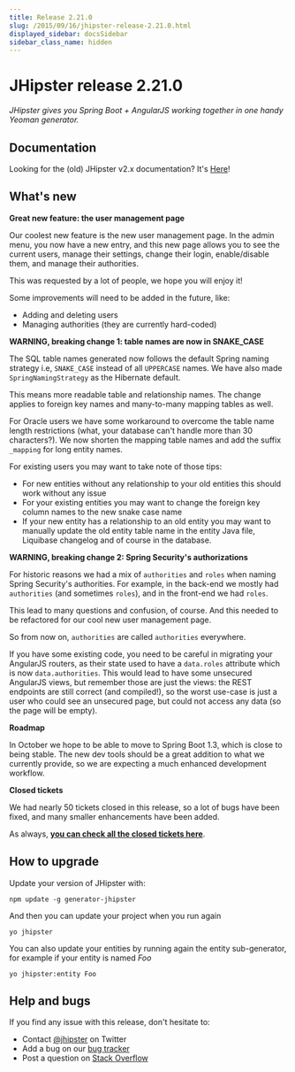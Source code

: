 ```yaml
---
title: Release 2.21.0
slug: /2015/09/16/jhipster-release-2.21.0.html
displayed_sidebar: docsSidebar
sidebar_class_name: hidden
---
```


JHipster release 2.21.0
==================

*JHipster gives you Spring Boot + AngularJS working together in one handy Yeoman generator.*

Documentation
----------

Looking for the (old) JHipster v2.x documentation? It's [Here](https://www.jhipster.tech/documentation-archive/)!

What's new
----------

__Great new feature: the user management page__

Our coolest new feature is the new user management page. In the admin menu, you now have a new entry, and this new page allows you to see the current users, manage their settings, change their login, enable/disable them, and manage their authorities.

This was requested by a lot of people, we hope you will enjoy it!

Some improvements will need to be added in the future, like:

- Adding and deleting users
- Managing authorities (they are currently hard-coded)

__WARNING, breaking change 1: table names are now in SNAKE_CASE__

The SQL table names generated now follows the default Spring naming strategy i.e, `SNAKE_CASE` instead of all `UPPERCASE` names. We have also made `SpringNamingStrategy` as the Hibernate default.

This means more readable table and relationship names. The change applies to foreign key names and many-to-many mapping tables as well.

For Oracle users we have some workaround to overcome the table name length restrictions (what, your database can't handle more than 30 characters?). We now shorten the mapping table names and add the suffix `_mapping` for long entity names.

For existing users you may want to take note of those tips:

* For new entities without any relationship to your old entities this
should work without any issue
* For your existing entities you may want to change the foreign key column
names to the new snake case name
* If your new entity has a relationship to an old entity you may want to
manually update the old entity table name in the entity Java file,
Liquibase changelog and of course in the database.

__WARNING, breaking change 2: Spring Security's authorizations__

For historic reasons we had a mix of `authorities` and `roles` when naming Spring Security's authorities. For example, in the back-end we mostly had `authorities` (and sometimes `roles`), and in the front-end we had `roles`.

This lead to many questions and confusion, of course. And this needed to be refactored for our cool new user management page.

So from now on, `authorities` are called `authorities` everywhere.

If you have some existing code, you need to be careful in migrating your AngularJS routers, as their state used to have a `data.roles` attribute which is now `data.authorities`. This would lead to have some unsecured AngularJS views, but remember those are just the views: the REST endpoints are still correct (and compiled!), so the worst use-case is just a user who could see an unsecured page, but could not access any data (so the page will be empty).

__Roadmap__

In October we hope to be able to move to Spring Boot 1.3, which is close to being stable. The new dev tools should be a great addition to what we currently provide, so we are expecting a much enhanced development workflow.

__Closed tickets__

We had nearly 50 tickets closed in this release, so a lot of bugs have been fixed, and many smaller enhancements have been added.

As always, __[you can check all the closed tickets here](https://github.com/jhipster/generator-jhipster/issues?q=milestone%3A2.21.0+is%3Aclosed)__.

How to upgrade
------------

Update your version of JHipster with:

```
npm update -g generator-jhipster
```

And then you can update your project when you run again

```
yo jhipster
```

You can also update your entities by running again the entity sub-generator, for example if your entity is named _Foo_

```
yo jhipster:entity Foo
```

Help and bugs
--------------

If you find any issue with this release, don't hesitate to:

- Contact [@jhipster](https://twitter.com/jhipster) on Twitter
- Add a bug on our [bug tracker](https://github.com/jhipster/generator-jhipster/issues?state=open)
- Post a question on [Stack Overflow](http://stackoverflow.com/tags/jhipster/info)
